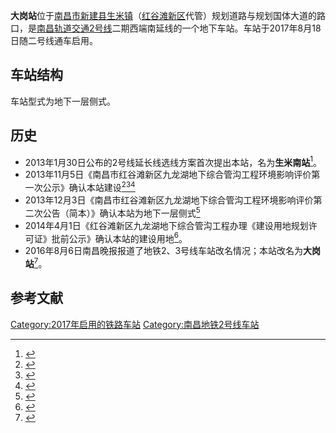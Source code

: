 {{Station Infobox
|Station Name = 大岗站
|Engname = Dagang Station
|Linecolor1 = #{{南昌地铁识别色|2}}
|Image = 
|Caption = 
|Number = 
|Code = 
|Location = {{CHN}}[[南昌市|南昌市]][[新建县|新建县]][[生米镇|生米镇]]规划道路与规划国体大道的路口
|Coord = {{Coord|28.5639197|N|115.784196|E|format=dms|display=inline,title|type:railwaystation_region:CN}}
|Colour = 
|Type = 地下车站
|Line = {{南昌地铁线路名|2|block}}
|Open = 
|Interchange = 
|Platformtype=[[侧式站台|侧式站台]]
|Platform = 2个侧式站台
|Exit = 
|Openhours = 
|Time First = 
|Time Last = 
|Map = 
}}

'''大岗站'''位于[[南昌市|南昌市]][[新建县|新建县]][[生米镇|生米镇]]（[[红谷滩新区|红谷滩新区]]代管）规划道路与规划国体大道的路口，是[[南昌轨道交通|南昌轨道交通]][[南昌轨道交通2号线|2号线]]二期西端南延线的一个地下车站。车站于2017年8月18日随二号线通车启用。

== 车站结构 ==
车站型式为地下一层侧式。

== 历史 ==
* 2013年1月30日公布的2号线延长线选线方案首次提出本站，名为'''生米南站'''<ref>{{Cite web |url=http://www.ncghj.com/qtpqgg/3782.jhtml |title=南昌市城市快速轨道交通线网规划调整（九龙湖段）—2号线延长线选线方案 |access-date=2014-12-12 |archive-date=2014-02-20 |archive-url=https://web.archive.org/web/20140220191433/http://www.ncghj.com/qtpqgg/3782.jhtml |dead-url=yes }}</ref>。
* 2013年11月5日《南昌市红谷滩新区九龙湖地下综合管沟工程环境影响评价第一次公示》确认本站建设<ref>{{Cite web |url=http://www.ncmtr.com/newsshow.php?id=1602 |title=南昌市红谷滩新区九龙湖地下综合管沟工程环境影响评价第一次公示 |access-date=2013-11-12 |archive-date=2013-11-12 |archive-url=https://web.archive.org/web/20131112084649/http://www.ncmtr.com/newsshow.php?id=1602 |dead-url=yes }}</ref><ref>{{Cite web |url=http://www.jxcbw.cn/jiangxi/nanchangminsheng/2013/1106/26034.html |title=南昌地铁2号线拟南延7.9公里 |access-date=2014-12-12 |archive-date=2013-11-12 |archive-url=https://web.archive.org/web/20131112075453/http://www.jxcbw.cn/jiangxi/nanchangminsheng/2013/1106/26034.html |dead-url=yes }}</ref><ref>{{Cite web |url=http://www.ncnews.com.cn/ncxw/jrnc/t20131108_1087874.htm |title=南昌地铁２号线拟南延７．９公里　共设６座车站 |access-date=2014-12-12 |archive-date=2013-11-12 |archive-url=https://web.archive.org/web/20131112080029/http://www.ncnews.com.cn/ncxw/jrnc/t20131108_1087874.htm |dead-url=yes }}</ref>
* 2013年12月3日《南昌市红谷滩新区九龙湖地下综合管沟工程环境影响评价第二次公告（简本）》确认本站为地下一层侧式<ref>{{Cite web |url=http://www.lsnc.cn/view.asp?id=17973 |title=南昌市红谷滩新区九龙湖地下综合管沟工程环境影响评价第二次公告（简本） |access-date=2014-12-12 |archive-date=2014-12-13 |archive-url=https://web.archive.org/web/20141213034251/http://www.lsnc.cn/view.asp?id=17973 |dead-url=yes }}</ref>
* 2014年4月1日《红谷滩新区九龙湖地下综合管沟工程办理《建设用地规划许可证》批前公示》确认本站的建设用地<ref>{{Cite web |url=http://www.ncghj.com/qtpqgg/7097.jhtml |title=红谷滩新区九龙湖地下综合管沟工程办理《建设用地规划许可证》批前公示 |access-date=2014-12-12 |archive-date=2014-10-07 |archive-url=https://web.archive.org/web/20141007082254/http://www.ncghj.com/qtpqgg/7097.jhtml |dead-url=yes }}</ref>。
* 2016年8月6日南昌晚报报道了地铁2、3号线车站改名情况；本站改名为'''大岗站'''<ref>{{Cite web|url=http://www.ncwbw.cn/html/2016-08/06/content_314602.htm|title=地铁2、3号线30个站点有了新名字|accessdate=2016-08-10|author=|date=2016年8月6日|work=南昌晚报|publisher=|deadurl=yes|archiveurl=https://archive.is/20160810124721/http://www.ncwbw.cn/html/2016-08/06/content_314602.htm|archivedate=2016年8月10日}}</ref>。

== 参考文献 ==
{{Reflist|colwidth=30em}}


{{南昌轨道交通2号线}}
[[Category:2017年启用的铁路车站|Category:2017年启用的铁路车站]]
[[Category:南昌地铁2号线车站|Category:南昌地铁2号线车站]]